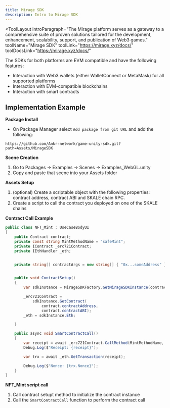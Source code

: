 ```yaml
---
title: Mirage SDK
description: Intro to Mirage SDK
---
```


<ToolLayout
    introParagraph="The Mirage platform serves as a gateway to a comprehensive suite of proven solutions tailored for the development, enhancement, scalability, support, and publication of Web3 games."
    toolName="Mirage SDK"
    toolLink="https://mirage.xyz/docs/"
    toolDocsLink="https://mirage.xyz/docs/"
>

The SDKs for both platforms are EVM compatible and have the following features:
- Interaction with Web3 wallets (either WalletConnect or MetaMask) for all supported platforms
- Interaction with EVM-compatible blockchains
- Interaction with smart contracts

## Implementation Example

<Tabs>
<TabItem label="Unity">

**Package Install**
- On Package Manager select `Add package from git URL` and add the following:
```
https://github.com/Ankr-network/game-unity-sdk.git?path=Assets/MirageSDK
```
**Scene Creation**
1. Go to Packages -> Examples -> Scenes -> Examples_WebGL.unity 
2. Copy and paste that scene into your Assets folder

**Assets Setup**
1. (optional) Create a scriptable object with the following properties: contract address, contract ABI and SKALE chain RPC.
2. Create a script to call the contract you deployed on one of the SKALE chains

**Contract Call Example**
```c#
public class NFT_Mint : UseCaseBodyUI
{
    public Contract contract;
    private const string MintMethodName = "safeMint";
    private IContract _erc721Contract;
    private IEthHandler _eth;


    private string[] contractArgs = new string[] { "0x...someAddress" };


    public void ContractSetup()
    {
        var sdkInstance = MirageSDKFactory.GetMirageSDKInstance(contract.RPC);

        _erc721Contract =
            sdkInstance.GetContract(
                contract.contractAddress,
                contract.contractABI);
        _eth = sdkInstance.Eth;

    }

    public async void SmartContractCall()
    {
        var receipt = await _erc721Contract.CallMethod(MintMethodName, contractArgs);
        Debug.Log($"Receipt: {receipt}");

        var trx = await _eth.GetTransaction(receipt);

        Debug.Log($"Nonce: {trx.Nonce}");
    }
}
```

**NFT_Mint script call**
1. Call contract setupt method to initialize the contract instance
2. Call the `SmartContractCall` function to perform the contract call

</TabItem>
</Tabs>

</ToolLayout>